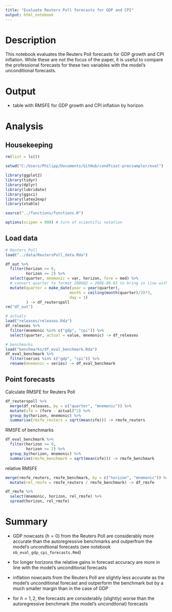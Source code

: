```yaml
---
title: "Evaluate Reuters Poll forecasts for GDP and CPI"
output: html_notebook
---
```


# Description

This notebook evaluates the Reuters Poll forecasts for GDP growth and CPI inflation. While these are not the focus of the paper, it is useful to compare the professional forecasts for these two variables with the model's unconditional forecasts. 

# Output

- table with RMSFE for GDP growth and CPI inflation by horizon

# Analysis

## Housekeeping

```r
rm(list = ls())

setwd("C:/Users/Philipp/Documents/GitHub/condfcast-precsampler/eval")

library(ggplot2)
library(tidyr)
library(dplyr)
library(lubridate)
library(ggsci)
library(latex2exp)
library(xtable)

source("../functions/functions.R")

options(scipen = 999) # turn of scientific notation
```


## Load data

```r
# Reuters Poll
load("../data/ReutersPoll_data.Rda")

df_out %>% 
  filter(horizon >= 0, 
         horizon <= 2) %>% 
  select(quarter, mnemonic = var, horizon, fore = med) %>% 
  # convert quarter to format 2006Q2 = 2006-06-01 to bring in line with df_releases!
  mutate(quarter = make_date(year = year(quarter), 
                            month = ceiling(month(quarter)/3)*3, 
                            day = 1)
         ) -> df_reuterspoll 
rm("df_out")

# actuals
load("releases/releases.Rda")
df_releases %>% 
  filter(mnemonic %in% c("gdp", "cpi")) %>% 
  select(quarter, actual = value, mnemonic) -> df_releases

# benchmarks
load("benchmarks/df_eval_benchmark.Rda")
df_eval_benchmark %>% 
  filter(series %in% c("gdp", "cpi")) %>% 
  rename(mnemonic = series) -> df_eval_benchmark
```

## Point forecasts

Calculate RMSFE for Reuters Poll

```r
df_reuterspoll %>% 
  merge(df_releases, by = c("quarter", "mnemonic")) %>% 
  mutate(sfe = (fore - actual)^2) %>% 
  group_by(horizon, mnemonic) %>% 
  summarise(rmsfe_reuters = sqrt(mean(sfe))) -> rmsfe_reuters
```
RMSFE of benchmarks

```r
df_eval_benchmark %>% 
  filter(horizon >= 0, 
         horizon <= 2) %>% 
  group_by(horizon, mnemonic) %>% 
  summarise(rmsfe_benchmark = sqrt(mean(sfe))) -> rmsfe_benchmark
```
relative RMSFE

```r
merge(rmsfe_reuters, rmsfe_benchmark, by = c("horizon", "mnemonic")) %>% 
  mutate(rel_rmsfe = rmsfe_reuters / rmsfe_benchmark) -> df_rmsfe

df_rmsfe %>% 
  select(mnemonic, horizon, rel_rmsfe) %>% 
  spread(horizon, rel_rmsfe)
```

# Summary

- GDP nowcasts ($h=0$) from the Reuters Poll are considerably more accurate than the autoregressive benchmarks and outperfrom the model's uncondtional forecasts (see notebook `nb_eval_gdp_cpi_forecasts.Rmd`)

- for longer horizons the relative gains in forecast accuracy are more in line with the model's unconditional forecasts

- inflation nowcasts from the Reuters Poll are slightly less accurate as the model's unconditional forecast and outperform the benchmark but by a much smaller margin than in the case of GDP

- for $h={1,2}$, the forecasts are considerably (slightly) worse than the autoregressive benchmark (the model's unconditonal) forecasts

